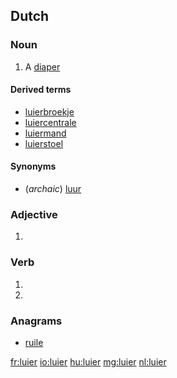 ==Dutch==

===Noun===
{{nl-noun|g=m|luiers|luiertje}}

# A [[diaper]]

====Derived terms====
* [[luierbroekje]] {{n}}
* [[luiercentrale]]
* [[luiermand]]
* [[luierstoel]]

====Synonyms====
* (''archaic'') [[luur]]

===Adjective===
{{infl|nl}}

# {{nl-adj-form|d=comp|lui}}

===Verb===
{{infl|nl}}

# {{nl-verb-form|p=1|n=sg|t=pres|m=ind|luieren}}
# {{nl-verb-form|m=imp|luieren}}

===Anagrams===
* [[ruile#Dutch|ruile]]

[[fr:luier]]
[[io:luier]]
[[hu:luier]]
[[mg:luier]]
[[nl:luier]]
